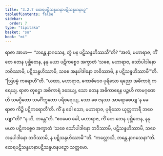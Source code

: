 ```yaml
---
title: "3.2.7 ထေရပဋိသန္ဒဟနာပဋိသန္ဒဟနပဉှ"
tableOfContents: false
sidebar:
  order: 7
type: "tipitaka"
basket: "su"
book: "mi"
---
```



<DynamicBreadcrumb />

<Division number="46" book="mi" e="ch" v="28">

<Paragraph number="215" book="mi">
ရာဇာ အာဟ—  “ဘန္တေ နာဂသေန, တွံ ပန ပဋိသန္ဒဟိဿသီ”တိ? “အလံ, မဟာရာဇ, ကိံ တေ တေန ပုစ္ဆိတေန, နနု မယာ ပဋိကစ္စေဝ အက္ခာတံ ‘သစေ, မဟာရာဇ, သော်ပါဒါနော ဘဝိဿာမိ, ပဋိသန္ဒဟိဿာမိ, သစေ အနုပါဒါနော ဘဝိဿာမိ, န ပဋိသန္ဒဟိဿာမီ’”တိ.
</Paragraph>

<Paragraph number="216" book="mi">
“ဩပမ္မံ ကရောဟီ”တိ. “ယထာ, မဟာရာဇ, ကောစိဒေဝ ပုရိသော ရညော အဓိကာရံ ကရေယျ. ရာဇာ တုဋ္ဌော အဓိကာရံ ဒဒေယျ, သော တေန အဓိကာရေန ပဉ္စဟိ ကာမဂုဏေဟိ သမပ္ပိတော သမင်္ဂိဘူတော ပရိစရေယျ, သော စေ ဇနဿ အာရောစေယျ ‘န မေ ရာဇာ ကိဉ္စိ ပဋိကရောတီ’တိ. ကိံ နု ခေါ သော, မဟာရာဇ, ပုရိသော ယုတ္တကာရီ ဘဝေယျာ”တိ? “န ဟိ, ဘန္တေ”တိ. “ဧဝမေဝ ခေါ, မဟာရာဇ, ကိံ တေ တေန ပုစ္ဆိတေန, နနု မယာ ပဋိကစ္စေဝ အက္ခာတံ ‘သစေ သော်ပါဒါနော ဘဝိဿာမိ, ပဋိသန္ဒဟိဿာမိ, သစေ အနုပါဒါနော ဘဝိဿာမိ, န ပဋိသန္ဒဟိဿာမီ’”တိ.
</Paragraph>

<Paragraph number="217" book="mi">
“ကလ္လောသိ, ဘန္တေ နာဂသေနာ”တိ.

</Paragraph>
</Division>

<Paragraph number="218" type="center" book="mi">
ထေရပဋိသန္ဒဟနာပဋိသန္ဒဟနပဉှော သတ္တမော.
</Paragraph>